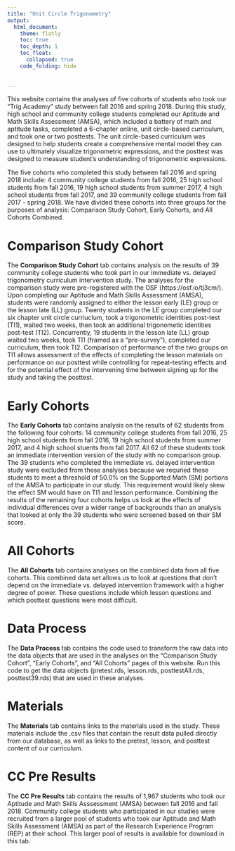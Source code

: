 ```yaml
---
title: "Unit Circle Trigonometry"
output: 
  html_document:
    theme: flatly
    toc: true
    toc_depth: 1
    toc_float:
      collapsed: true
    code_folding: hide
    
    
---
```



This website contains the analyses of five cohorts of students who took our "Trig Academy" study between fall 2016 and spring 2018. During this study, high school and community college students completed our Aptitude and Math Skills Assessment (AMSA), which included a battery of math and aptitude tasks, completed a 6-chapter online, unit circle-based curriculum, and took one or two posttests. The unit circle-based curriculum was designed to help students create a comprehensive mental model they can use to ultimately visualize trigonometric expressions, and the posttest was designed to measure student's understanding of trigonometric expressions. 

The five cohorts who completed this study between fall 2016 and spring 2018 include: 4 community college students from fall 2016, 25 high school students from fall 2016, 19 high school students from summer 2017, 4 high school students from fall 2017, and 39 community college students from fall 2017 - spring 2018. We have divided these cohorts into three groups for the purposes of analysis: Comparison Study Cohort, Early Cohorts, and All Cohorts Combined. 

# Comparison Study Cohort

The **Comparison Study Cohort** tab contains analysis on the results of 39 community college students who took part in our immediate vs. delayed trigonometry curriculum intervention study. The analyses for the comparison study were pre-registered with the OSF (https://osf.io/tj3cm/). Upon completing our Aptitude and Math Skills Assessment (AMSA), students were randomly assigned to either the lesson early (LE) group or the lesson late (LL) group. Twenty students in the LE group completed our six chapter unit circle curriuclum, took a trigonometric identities post-test (TI1), waited two weeks, then took an additional trigonometic identities post-test (TI2). Concurrently, 19 students in the lesson late (LL) group waited two weeks, took TI1 (framed as a "pre-survey"), completed our curriculum, then took TI2. Comparison of performance of the two groups on TI1 allows assessment of the effects of completing the lesson materials on performance on our posttest while controlling for repeat-testing effects and for the potential effect of the intervening time between signing up for the study and taking the posttest. 

# Early Cohorts

The **Early Cohorts** tab contains analysis on the results of 62 students from the following four cohorts: 14 community college students from fall 2016, 25 high school students from fall 2016, 19 high school students from summer 2017, and 4 high school stuents from fall 2017. All 62 of these students took an immediate intervention version of the study with no comparison group. The 39 students who completed the immediate vs. delayed intervention study were excluded from these analyses because we requried these students to meet a threshold of 50.0% on the Supported Math (SM) portions of the AMSA to participate in our study. This requirement would likely skew the effect SM would have on TI1 and lesson performance. Combining the results of the remaining four cohorts helps us look at the effects of individual differences over a wider range of backgrounds than an analysis that looked at only the 39 students who were screened based on their SM score. 

# All Cohorts

The **All Cohorts** tab contains analyses on the combined data from all five cohorts. This combined data set allows us to look at questions that don't depend on the immediate vs. delayed intervention framework with a higher degree of power. These questions include which lesson questions and which posttest questions were most difficult. 

# Data Process

The **Data Process** tab contains the code used to transform the raw data into the data objects that are used in the analyses on the "Comparison Study Cohort", "Early Cohorts", and "All Cohorts" pages of this website. Run this code to get the data objects (pretest.rds, lesson.rds, posttestAll.rds, posttest39.rds) that are used in these analyses. 

# Materials

The **Materials** tab contains links to the materials used in the study. These materials include the .csv files that contain the result data pulled directly from our database, as well as links to the pretest, lesson, and posttest content of our curriculum. 

# CC Pre Results

The **CC Pre Results** tab contains the results of 1,967 students who took our Aptitude and Math Skills Asssessment (AMSA) between fall 2016 and fall 2018. Community college students who participated in our studies were recruited from a larger pool of students who took our Aptitude and Math Skills Assessment (AMSA) as part of the Research Experience Program (REP) at their school. This larger pool of results is available for download in this tab. 

